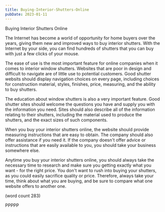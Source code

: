 ```yaml
---
title: Buying-Interior-Shutters-Online
pubDate: 2023-01-11
---
```


Buying Interior Shutters Online

The Internet has become a world of opportunity for
home buyers over the years, giving them new and
improved ways to buy interior shutters. With the
Internet by your side, you can find hundreds of 
shutters that you can buy with just a few clicks of
your mouse.

The ease of use is the most important feature for
online companies when it comes to interior window
shutters.  Websites that are poor in design and
difficult to navigate are of little use to potential
customers.  Good shutter websits should display
navigation choices on every page, including choices
for construction material, styles, finishes, price,
measuring, and the ability to buy shutters.

The education about window shutters is also a very
important feature.  Good shutter sites should welcome
the questions you have and supply you with the 
information you need.  Sites should also describe 
all of the information relating to their shutters,
including the material used to produce the shutters,
and the exact sizes of such components.

When you buy your interior shutters online, the
website should provide measuring instructions that
are easy to obtain.  The company should also offer
assistance if you need it.  If the company doesn't
offer advice or instructions that are easily 
available to you, you should take your business
somewhere else.

Anytime you buy your interior shutters online, you
should always take the necessary time to research
and make sure you getting exactly what you want -
for the right price.  You don't want to rush into
buying your shutters, as you could easily sacrifice
quality or price.  Therefore, always take your time,
think about what you are buying, and be sure to 
compare what one website offers to another one.

(word count 283)

PPPPP